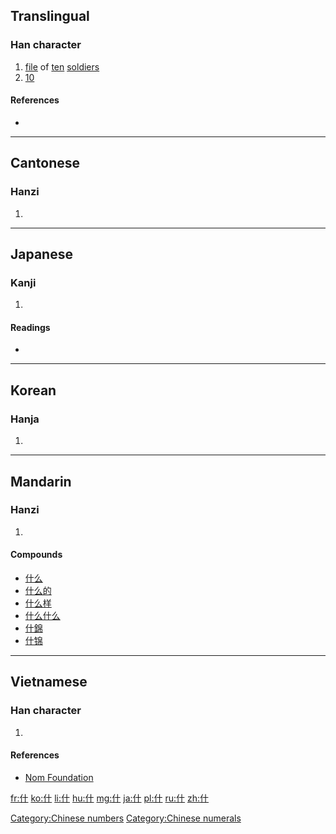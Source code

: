 ==Translingual==
{{stroke order|type=animate}}

===Han character===
{{Han char|rn=9|rad=人|as=02|sn=4|four=2420<sub>0</sub>|canj=人十 (OJ)|ids=⿰[[亻]][[十]]}}

# [[file]] of [[ten]] [[soldier]]s
# [[10]]

====References====
* {{Han ref|kx=0091.060|dkj=00348|dj=0192.060|hdz=10108.020|uh=4EC0|ud=20160|bh=A4B0|bd=42160}}

[[Category:Chinese numbers]]
[[Category:Chinese numerals]]
----

==Cantonese==

===Hanzi===
{{yue-hanzi|jyut=|y=sap6, sam6 jaap6}}

# {{defn|lang=yue|sort=人02}}

----

==Japanese==

===Kanji===
{{ja-kanji|grade=|rs=人02}}

# {{defn|lang=ja|sort=人02}}

====Readings====
* {{ja-readings|on=[[しゅう]] (shū), [[じゅう]] (jū)|kun=[[くみ]] (kumi), [[とお]] (too), [[まじる]] (majiru)}}

----

==Korean==

===Hanja===
{{ko-hanja|hangeul=[[십]], [[집]]|rv=sip, jip|mr=sip, chip}}

# {{defn|lang=ko|sort=人02}}

----

==Mandarin==

===Hanzi===
{{cmn-hanzi|pin=[[shén]] ([[shen2]]), [[shí]] ([[shi2]])|wg=shen<sup>2</sup>, shih<sup>2</sup>}}

# {{defn|lang=cmn|sort=人02}}

====Compounds====
* [[什么]]
* [[什么的]]
* [[什么样]]
* [[什么什么]]
* [[什錦]]
* [[什锦]]

----

==Vietnamese==

===Han character===
{{vi-hantu|[[thập]], [[lặt]], [[thậm]]|rs=人02}}

# {{defn|lang=vi|sort=人02}}

====References====
*[http://nomfoundation.org/common/nom_details.php?codepoint=4ec0 Nom Foundation]

[[fr:什]]
[[ko:什]]
[[li:什]]
[[hu:什]]
[[mg:什]]
[[ja:什]]
[[pl:什]]
[[ru:什]]
[[zh:什]]